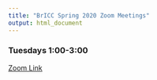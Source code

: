 ```yaml
---
title: "BrICC Spring 2020 Zoom Meetings"
output: html_document
---
```



### Tuesdays 1:00-3:00
[Zoom Link](https://zoom.us/j/374728959)

